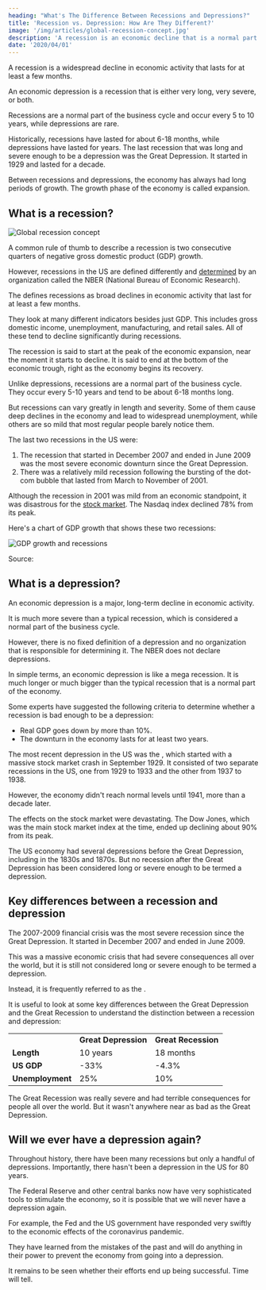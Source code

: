 ```yaml
---
heading: "What's The Difference Between Recessions and Depressions?"
title: 'Recession vs. Depression: How Are They Different?'
image: '/img/articles/global-recession-concept.jpg'
description: 'A recession is an economic decline that is a normal part of the business cycle. An economic depression is like a recession, except longer and more severe.'
date: '2020/04/01'
---
```


A recession is a widespread decline in economic activity that lasts for at least a few months.

An economic depression is a recession that is either very long, very severe, or both.

Recessions are a normal part of the business cycle and occur every 5 to 10 years, while depressions are rare.

Historically, recessions have lasted for about 6-18 months, while depressions have lasted for years. The last recession that was long and severe enough to be a depression was the Great Depression. It started in 1929 and lasted for a decade.

Between recessions and depressions, the economy has always had long periods of growth. The growth phase of the economy is called expansion.

<Text1Ad key="/recession-vs-depression/1" mobileOnly={true} />

## What is a recession?

<img src="/img/articles/global-recession-concept.jpg" alt="Global recession concept" width={1200} height={630} />

A common rule of thumb to describe a recession is two consecutive quarters of negative gross domestic product (GDP) growth.

However, recessions in the US are defined differently and [determined](/who-determines-recessions/) by an organization called the NBER (National Bureau of Economic Research).

The <External url="https://www.nber.org/" text="NBER" /> defines recessions as broad declines in economic activity that last for at least a few months.

They look at many different indicators besides just GDP. This includes gross domestic income, unemployment, manufacturing, and retail sales. All of these tend to decline significantly during recessions.

The recession is said to start at the peak of the economic expansion, near the moment it starts to decline. It is said to end at the bottom of the economic trough, right as the economy begins its recovery.

Unlike depressions, recessions are a normal part of the business cycle. They occur every 5-10 years and tend to be about 6-18 months long.

But recessions can vary greatly in length and severity. Some of them cause deep declines in the economy and lead to widespread unemployment, while others are so mild that most regular people barely notice them.

The last two recessions in the US were:

1. The recession that started in December 2007 and ended in June 2009 was the most severe economic downturn since the Great Depression.
2. There was a relatively mild recession following the bursting of the dot-com bubble that lasted from March to November of 2001.

Although the recession in 2001 was mild from an economic standpoint, it was disastrous for the [stock market](/stock-market-hours/). The Nasdaq index declined 78% from its peak.

Here's a chart of GDP growth that shows these two recessions:

<img
	src="/img/articles/gdp-growth-and-recessions.png"
	alt="GDP growth and recessions"
	width={1382}
	height={592}
	className="add-border"
/>

Source: <External url="https://tradingeconomics.com/united-states/gdp-growth" text="tradingeconomics.com" />

<Text2Ad key="/recession-vs-depression/2" />

## What is a depression?

An economic depression is a major, long-term decline in economic activity.

It is much more severe than a typical recession, which is considered a normal part of the business cycle.

However, there is no fixed definition of a depression and no organization that is responsible for determining it. The NBER does not declare depressions.

In simple terms, an economic depression is like a mega recession. It is much longer or much bigger than the typical recession that is a normal part of the economy.

Some experts have suggested the following criteria to determine whether a recession is bad enough to be a depression:

-  Real GDP goes down by more than 10%.
-  The downturn in the economy lasts for at least two years.

The most recent depression in the US was the <External url="https://en.wikipedia.org/wiki/Great_Depression" text="Great Depression" />, which started with a massive stock market crash in September 1929. It consisted of two separate recessions in the US, one from 1929 to 1933 and the other from 1937 to 1938.

However, the economy didn't reach normal levels until 1941, more than a decade later.

The effects on the stock market were devastating. The Dow Jones, which was the main stock market index at the time, ended up declining about 90% from its peak.

The US economy had several depressions before the Great Depression, including in the 1830s and 1870s. But no recession after the Great Depression has been considered long or severe enough to be termed a depression.

## Key differences between a recession and depression

The 2007-2009 financial crisis was the most severe recession since the Great Depression. It started in December 2007 and ended in June 2009.

This was a massive economic crisis that had severe consequences all over the world, but it is still not considered long or severe enough to be termed a depression.

Instead, it is frequently referred to as the <External url="https://en.wikipedia.org/wiki/Great_Recession" text="Great Recession" />.

It is useful to look at some key differences between the Great Depression and the Great Recession to understand the distinction between a recession and depression:

<table>
	<tbody>
		<tr>
			<td></td>
			<td>
				<strong>Great Depression</strong>
			</td>
			<td>
				<strong>Great Recession</strong>
			</td>
		</tr>
		<tr>
			<td>
				<strong>Length</strong>
			</td>
			<td>10 years</td>
			<td>18 months</td>
		</tr>
		<tr>
			<td>
				<strong>US GDP</strong>
			</td>
			<td>-33%</td>
			<td>-4.3%</td>
		</tr>
		<tr>
			<td>
				<strong>Unemployment</strong>
			</td>
			<td>25%</td>
			<td>10%</td>
		</tr>
	</tbody>
</table>

The Great Recession was really severe and had terrible consequences for people all over the world. But it wasn't anywhere near as bad as the Great Depression.

<Text3Ad key="/recession-vs-depression/3" />

## Will we ever have a depression again?

Throughout history, there have been many recessions but only a handful of depressions. Importantly, there hasn't been a depression in the US for 80 years.

The Federal Reserve and other central banks now have very sophisticated tools to stimulate the economy, so it is possible that we will never have a depression again.

For example, the Fed and the US government have responded very swiftly to the economic effects of the coronavirus pandemic.

They have learned from the mistakes of the past and will do anything in their power to prevent the economy from going into a depression.

It remains to be seen whether their efforts end up being successful. Time will tell.
